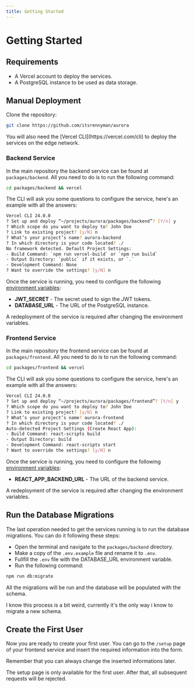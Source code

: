 ```yaml
---
title: Getting Started
---
```



# Getting Started

## Requirements

- A Vercel account to deploy the services.
- A PostgreSQL instance to be used as data storage.

## Manual Deployment

Clone the repository:

```bash
git clone https://github.com/itsrennyman/aurora
```

<Callout>
  You will also need the [Vercel CLI](https://vercel.com/cli) to deploy the
  services on the edge network.
</Callout>

### Backend Service

In the main repository the backend service can be found at `packages/backend`.
All you need to do is to run the following command:

```bash
cd packages/backend && vercel
```

The CLI will ask you some questions to configure the service, here's an example
with all the answers:

```bash
Vercel CLI 24.0.0
? Set up and deploy “~/projects/aurora/packages/backend”? [Y/n] y
? Which scope do you want to deploy to? John Doe
? Link to existing project? [y/N] n
? What’s your project’s name? aurora-backend
? In which directory is your code located? ./
No framework detected. Default Project Settings:
- Build Command: `npm run vercel-build` or `npm run build`
- Output Directory: `public` if it exists, or `.`
- Development Command: None
? Want to override the settings? [y/N] n
```

Once the service is running, you need to configure the following
[environment variables](https://vercel.com/docs/concepts/projects/environment-variables):

- **JWT_SECRET** - The secret used to sign the JWT tokens.
- **DATABASE_URL** - The URL of the PostgreSQL instance.

<Callout>
  A redeployment of the service is required after changing the environment
  variables.
</Callout>

### Frontend Service

In the main repository the frontend service can be found at `packages/frontend`.
All you need to do is to run the following command:

```bash
cd packages/frontend && vercel
```

The CLI will ask you some questions to configure the service, here's an example
with all the answers:

```bash
Vercel CLI 24.0.0
? Set up and deploy “~/projects/aurora/packages/frontend”? [Y/n] y
? Which scope do you want to deploy to? John Doe
? Link to existing project? [y/N] n
? What’s your project’s name? aurora-frontend
? In which directory is your code located? ./
Auto-detected Project Settings (Create React App):
- Build Command: react-scripts build
- Output Directory: build
- Development Command: react-scripts start
? Want to override the settings? [y/N] n
```

Once the service is running, you need to configure the following
[environment variables](https://vercel.com/docs/concepts/projects/environment-variables):

- **REACT_APP_BACKEND_URL** - The URL of the backend service.

<Callout>
  A redeployment of the service is required after changing the environment
  variables.
</Callout>

## Run the Database Migrations

The last operation needed to get the services running is to run the database
migrations. You can do it following these steps:

- Open the terminal and navigate to the `packages/backend` directory.
- Make a copy of the `.env.example` file and rename it to `.env`.
- Fullfill the `.env` file with the DATABASE_URL environment variable.
- Run the following command:

```bash
npm run db:migrate
```

All the migrations will be run and the database will be populated with the
schema.

<Callout>
  I know this process is a bit weird, currently it's the only way i know to
  migrate a new schema.
</Callout>

## Create the First User

Now you are ready to create your first user. You can go to the `/setup` page of
your frontend service and insert the required information into the form.

Remember that you can always change the inserted informations later.

<Callout type="warning" emoji="⚠️">
  The setup page is only available for the first user. After that, all
  subsequent requests will be rejected.
</Callout>
